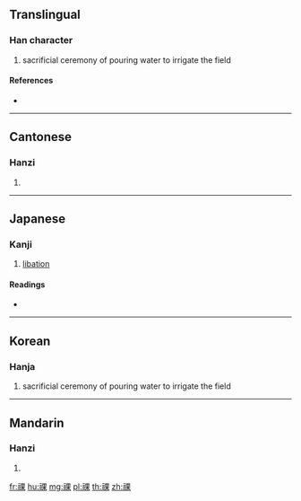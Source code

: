 {{character info/new}}
==Translingual==

===Han character===
{{Han char|rn=113|rad=示|as=08|sn=13|four=36294|canj=IFWD}}

# sacrificial ceremony of pouring water to irrigate the field

====References====
* {{Han ref|kx=0844.040|dkj=24738|dj=1264.060|hdz=42402.030|uh=797C|ud=31100|bh=DEF3|bd=57075}}

----

==Cantonese==

===Hanzi===
{{yue-hanzi|jyut=|y=gun3}}

# {{defn|lang=yue|sort=示08}}

----

==Japanese==

===Kanji===
{{ja-kanji|grade=|rs=示08}}

# [[libation]]

====Readings====
* {{ja-readings|on=[[かん]] (kan)|kun=[[まつり]] (matsuri)|nanori=}}

----

==Korean==

===Hanja===
{{ko-hanja|hangeul=관|eumhun=|rv=gwan|mr=kwan|y=kwan}}

# sacrificial ceremony of pouring water to irrigate the field

----

==Mandarin==

===Hanzi===
{{cmn-hanzi|pin=[[guàn]] ([[guan4]])|wg=kuan<sup>4</sup>}}

# {{defn|lang=cmn|sort=示08}}

[[fr:祼]]
[[hu:祼]]
[[mg:祼]]
[[pl:祼]]
[[th:祼]]
[[zh:祼]]